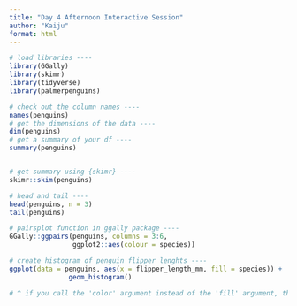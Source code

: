 ```yaml
---
title: "Day 4 Afternoon Interactive Session"
author: "Kaiju"
format: html
---
```

```r
# load libraries ----
library(GGally)
library(skimr)
library(tidyverse)
library(palmerpenguins)

# check out the column names ----
names(penguins)
# get the dimensions of the data ----
dim(penguins)
# get a summary of your df ----
summary(penguins)


# get summary using {skimr} ----
skimr::skim(penguins)

# head and tail ----
head(penguins, n = 3)
tail(penguins)

# pairsplot function in ggally package ----
GGally::ggpairs(penguins, columns = 3:6,
                ggplot2::aes(colour = species))

# create histogram of penguin flipper lenghts ----
ggplot(data = penguins, aes(x = flipper_length_mm, fill = species)) +
               geom_histogram()

# ^ if you call the 'color' argument instead of the 'fill' argument, then your histogram bars won't be filled in, only outlined 


```



